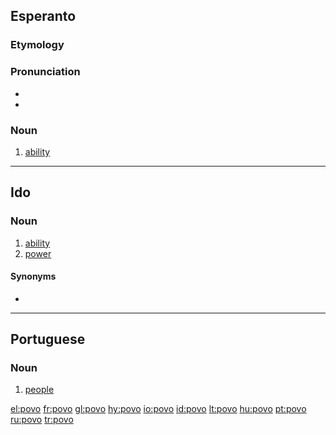 ==Esperanto==

===Etymology===
{{eo der|povi|pov|o}}

===Pronunciation===
* {{IPA|/ˈpovo/|lang=eo}}
* {{hyphenation|po|vo}}

===Noun===
{{eo-noun}}

# [[ability]]

----
==Ido==
===Noun===
{{io-noun|pov}}

# [[ability]]
# [[power]]

====Synonyms====
* {{l|io|habileso}}
----

==Portuguese==
{{wikipedia|lang=pt}}

===Noun===
{{pt-noun|m|s}}

# [[people]]

[[el:povo]]
[[fr:povo]]
[[gl:povo]]
[[hy:povo]]
[[io:povo]]
[[id:povo]]
[[lt:povo]]
[[hu:povo]]
[[pt:povo]]
[[ru:povo]]
[[tr:povo]]